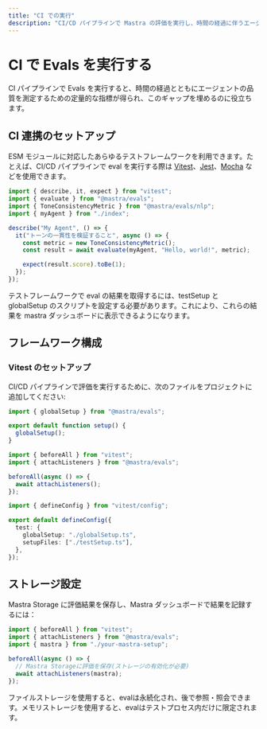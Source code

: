 ```yaml
---
title: "CI での実行"
description: "CI/CD パイプラインで Mastra の評価を実行し、時間の経過に伴うエージェント品質を継続的に監視する方法を学びます。"
---
```




# CI で Evals を実行する

<ScorerCallout />

CI パイプラインで Evals を実行すると、時間の経過とともにエージェントの品質を測定するための定量的な指標が得られ、このギャップを埋めるのに役立ちます。

## CI 連携のセットアップ

ESM モジュールに対応したあらゆるテストフレームワークを利用できます。たとえば、CI/CD パイプラインで eval を実行する際は [Vitest](https://vitest.dev/)、[Jest](https://jestjs.io/)、[Mocha](https://mochajs.org/) などを使用できます。

```typescript copy showLineNumbers filename="src/mastra/agents/index.test.ts"
import { describe, it, expect } from "vitest";
import { evaluate } from "@mastra/evals";
import { ToneConsistencyMetric } from "@mastra/evals/nlp";
import { myAgent } from "./index";

describe("My Agent", () => {
  it("トーンの一貫性を検証すること", async () => {
    const metric = new ToneConsistencyMetric();
    const result = await evaluate(myAgent, "Hello, world!", metric);

    expect(result.score).toBe(1);
  });
});
```

テストフレームワークで eval の結果を取得するには、testSetup と globalSetup のスクリプトを設定する必要があります。これにより、これらの結果を mastra ダッシュボードに表示できるようになります。


## フレームワーク構成

### Vitest のセットアップ

CI/CD パイプラインで評価を実行するために、次のファイルをプロジェクトに追加してください:

```typescript copy showLineNumbers filename="globalSetup.ts"
import { globalSetup } from "@mastra/evals";

export default function setup() {
  globalSetup();
}
```

```typescript copy showLineNumbers filename="testSetup.ts"
import { beforeAll } from "vitest";
import { attachListeners } from "@mastra/evals";

beforeAll(async () => {
  await attachListeners();
});
```

```typescript copy showLineNumbers filename="vitest.config.ts"
import { defineConfig } from "vitest/config";

export default defineConfig({
  test: {
    globalSetup: "./globalSetup.ts",
    setupFiles: ["./testSetup.ts"],
  },
});
```


## ストレージ設定

Mastra Storage に評価結果を保存し、Mastra ダッシュボードで結果を記録するには：

```typescript copy showLineNumbers filename="testSetup.ts"
import { beforeAll } from "vitest";
import { attachListeners } from "@mastra/evals";
import { mastra } from "./your-mastra-setup";

beforeAll(async () => {
  // Mastra Storageに評価を保存(ストレージの有効化が必要)
  await attachListeners(mastra);
});
```

ファイルストレージを使用すると、evalは永続化され、後で参照・照会できます。メモリストレージを使用すると、evalはテストプロセス内だけに限定されます。
